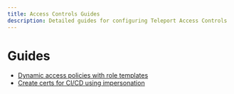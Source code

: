 ```yaml
---
title: Access Controls Guides
description: Detailed guides for configuring Teleport Access Controls
---
```


# Guides

- [Dynamic access policies with role templates](./guides/role-templates.mdx)
- [Create certs for CI/CD using impersonation](./guides/impersonation.mdx)
